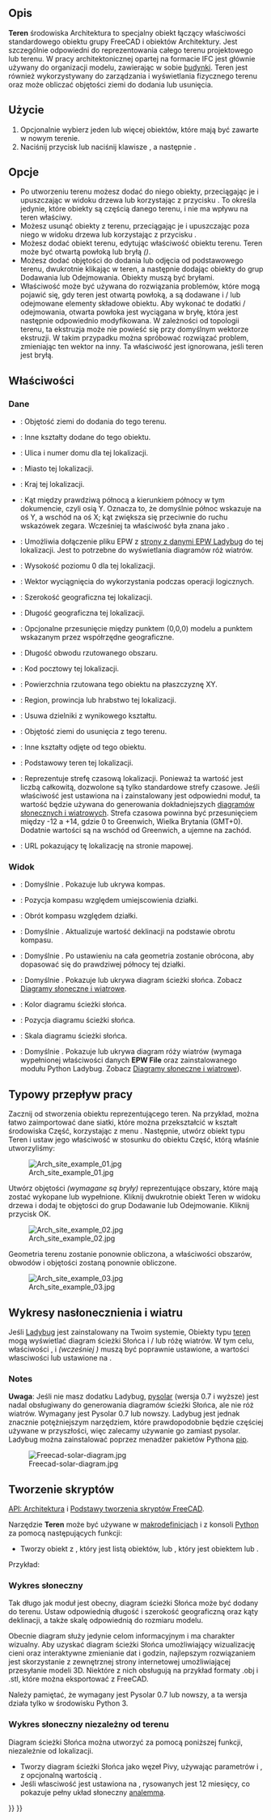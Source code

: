 <languages/>

{{Docnav/pl
|[[BIM_Project/pl|Projekt]]
|[[Arch_Building/pl|Budynek]]
|[[BIM_Workbench/pl|środowisko pracy BIM]]
|IconL=BIM_Project.svg
|IconR=Arch_Building.svg
|IconC=Workbench_BIM.svg
}}

{{VeryImportantMessage|POLECENIE TO JEST CZĘŚCIĄ ZINTEGROWANEGO środowiska pracy [[BIM_Workbench/pl|BIM]] w V1.0<br>
Ta strona została zaktualizowana dla tej wersji.}}

{{GuiCommand/pl
|Name=Arch Site
|Name/pl=Architektura: Teren
|MenuLocation=3D / BIM → Teren
|Workbenches=[[Arch_Workbench/pl|Architektura]]
|Shortcut={{KEY|S}} {{KEY|I}}
|SeeAlso=
}}

<span id="Description"></span>
==Opis==

'''Teren''' środowiska Architektura to specjalny obiekt łączący właściwości standardowego obiektu grupy FreeCAD i obiektów Architektury. Jest szczególnie odpowiedni do reprezentowania całego terenu projektowego lub terenu. W pracy architektonicznej opartej na formacie IFC jest głównie używany do organizacji modelu, zawierając w sobie [[Arch_Building/pl|budynki]]. Teren jest również wykorzystywany do zarządzania i wyświetlania fizycznego terenu oraz może obliczać objętości ziemi do dodania lub usunięcia.

<span id="Usage"></span>
==Użycie==

# Opcjonalnie wybierz jeden lub więcej obiektów, które mają być zawarte w nowym terenie.
# Naciśnij przycisk {{Button|[[Image:Arch_Site.svg|16px]] '''Teren'''}} lub naciśnij klawisze {{KEY|S}}, a następnie {{KEY|I}}.

<span id="Options"></span>
==Opcje==

* Po utworzeniu terenu możesz dodać do niego obiekty, przeciągając je i upuszczając w widoku drzewa lub korzystając z przycisku {{Button|[[Image:Arch Add.svg|16px]] [[Arch_Add/pl|Połącz obiekty]]}}. To określa jedynie, które obiekty są częścią danego terenu, i nie ma wpływu na teren właściwy.
* Możesz usunąć obiekty z terenu, przeciągając je i upuszczając poza niego w widoku drzewa lub korzystając z przycisku {{Button|[[Image:Arch Remove.svg|16px]] [[Arch_Remove/pl|Usuń komponent]]}}.
* Możesz dodać obiekt terenu, edytując właściwość {{PropertyData|Ukształtowanie terenu}} obiektu terenu. Teren może być otwartą powłoką lub bryłą ''({{Version/pl|0.21}})''.
* Możesz dodać objętości do dodania lub odjęcia od podstawowego terenu, dwukrotnie klikając w teren, a następnie dodając obiekty do grup Dodawania lub Odejmowania. Obiekty muszą być bryłami.
* Właściwość {{PropertyData|wektor wyciągnięcia}} może być używana do rozwiązania problemów, które mogą pojawić się, gdy teren jest otwartą powłoką, a są dodawane i / lub odejmowane elementy składowe obiektu. Aby wykonać te dodatki / odejmowania, otwarta powłoka jest wyciągana w bryłę, która jest następnie odpowiednio modyfikowana. W zależności od topologii terenu, ta ekstruzja może nie powieść się przy domyślnym wektorze ekstruzji. W takim przypadku można spróbować rozwiązać problem, zmieniając ten wektor na inny. Ta właściwość jest ignorowana, jeśli teren jest bryłą.

<span id="Properties"></span>
==Właściwości==

<span id="Data"></span>
===Dane===

{{Properties_Title|Teren}}

* {{PropertyData|Objętość dodatkowa|Volume}}: Objętość ziemi do dodania do tego terenu.  
* {{PropertyData|Dodatki|LinkList}}: Inne kształty dodane do tego obiektu.  
* {{PropertyData|Adres|String}}: Ulica i numer domu dla tej lokalizacji.  
* {{PropertyData|Miasto|String}}: Miasto tej lokalizacji.  
* {{PropertyData|Kraj|String}}: Kraj tej lokalizacji.  
* {{PropertyData|Pochylenie|Angle}}: Kąt między prawdziwą północą a kierunkiem północy w tym dokumencie, czyli osią Y. Oznacza to, że domyślnie północ wskazuje na oś Y, a wschód na oś X; kąt zwiększa się przeciwnie do ruchu wskazówek zegara. Wcześniej ta właściwość była znana jako {{PropertyData|Odchylenie od północy}}.  
* {{PropertyData|Plik EPW|FileIncluded}}: Umożliwia dołączenie pliku EPW z [https://www.ladybug.tools/epwmap/ strony z danymi EPW Ladybug] do tej lokalizacji. Jest to potrzebne do wyświetlania diagramów róż wiatrów.  
* {{PropertyData|Wzniesienie|Length}}: Wysokość poziomu 0 dla tej lokalizacji.  
* {{PropertyData|Wektor wyciągnięcia|Vector}}: Wektor wyciągnięcia do wykorzystania podczas operacji logicznych.  
* {{PropertyData|Szerokość geograficzna|Float}}: Szerokość geograficzna tej lokalizacji.  
* {{PropertyData|Długość geograficzna|Float}}: Długość geograficzna tej lokalizacji.  
* {{PropertyData|Odsunięcie początku|Vector}}: Opcjonalne przesunięcie między punktem (0,0,0) modelu a punktem wskazanym przez współrzędne geograficzne.  
* {{PropertyData|Obwód|Length}}: Długość obwodu rzutowanego obszaru.  
* {{PropertyData|Kod pocztowy|String}}: Kod pocztowy tej lokalizacji.  
* {{PropertyData|Powierzchnia rzutowana|Area}}: Powierzchnia rzutowana tego obiektu na płaszczyznę XY.  
* {{PropertyData|Region|String}}: Region, prowincja lub hrabstwo tej lokalizacji.  
* {{PropertyData|Usuń dzielnik|Bool}}: Usuwa dzielniki z wynikowego kształtu.  
* {{PropertyData|Objętość odejmowana|Volume}}: Objętość ziemi do usunięcia z tego terenu.  
* {{PropertyData|Odjęcia|LinkList}}: Inne kształty odjęte od tego obiektu.  
* {{PropertyData|Teren|Link}}: Podstawowy teren tej lokalizacji.  
* {{PropertyData|Strefa czasowa|Integer}}: Reprezentuje strefę czasową lokalizacji. Ponieważ ta wartość jest liczbą całkowitą, dozwolone są tylko standardowe strefy czasowe. Jeśli właściwość {{PropertyView|Diagram słoneczny}} jest ustawiona na {{TRUE/pl}} i zainstalowany jest odpowiedni moduł, ta wartość będzie używana do generowania dokładniejszych [[#Diagramy_słoneczne_i_wiatrowe|diagramów słonecznych i wiatrowych]]. Strefa czasowa powinna być przesunięciem między -12 a +14, gdzie 0 to Greenwich, Wielka Brytania (GMT+0). Dodatnie wartości są na wschód od Greenwich, a ujemne na zachód.  
* {{PropertyData|Url|String}}: URL pokazujący tę lokalizację na stronie mapowej.

<span id="View"></span>
===Widok===

{{Properties_Title|Kompas}}

* {{PropertyView|Kompas|Bool}}: Domyślnie {{Value|False}}. Pokazuje lub ukrywa kompas.  
* {{PropertyView|Pozycja kompasu|Vector}}: Pozycja kompasu względem umiejscowienia działki.  
* {{PropertyView|Obrót kompasu|Angle}}: Obrót kompasu względem działki.  
* {{PropertyView|Aktualizuj deklinację|Bool}}: Domyślnie {{Value|False}}. Aktualizuje wartość deklinacji na podstawie obrotu kompasu.

{{Properties_Title|Teren}}

* {{PropertyView|Orientacja|Enumeration}}: Domyślnie {{Value|Project North}}. Po ustawieniu na {{Value|True North}} cała geometria zostanie obrócona, aby dopasować się do prawdziwej północy tej działki.  
* {{PropertyView|Diagram słoneczny|Bool}}: Domyślnie {{Value|False}}. Pokazuje lub ukrywa diagram ścieżki słońca. Zobacz [[#Diagramy_słoneczne_i_wiatrowe|Diagramy słoneczne i wiatrowe]].  
* {{PropertyView|Kolor diagramu słonecznego|Color}}: Kolor diagramu ścieżki słońca.  
* {{PropertyView|Pozycja diagramu słonecznego|Vector}}: Pozycja diagramu ścieżki słońca.  
* {{PropertyView|Skala diagramu słonecznego|Float}}: Skala diagramu ścieżki słońca.  
* {{PropertyView|Róża wiatrów|Bool}}: Domyślnie {{value|False}}. Pokazuje lub ukrywa diagram róży wiatrów (wymaga wypełnionej właściwości danych '''EPW File''' oraz zainstalowanego modułu Python Ladybug. Zobacz [[#Diagramy_słoneczne_i_wiatrowe|Diagramy słoneczne i wiatrowe]]).

<span id="Typical_workflow"></span>
==Typowy przepływ pracy==

Zacznij od stworzenia obiektu reprezentującego teren. Na przykład, można łatwo zaimportować dane siatki, które można przekształcić w kształt środowiska Część, korzystając z menu {{MenuCommand|Część → Utwórz kształt z siatki}}. Następnie, utwórz obiekt typu Teren i ustaw jego właściwość {{PropertyData|Ukształtowanie terenu}} w stosunku do obiektu Część, którą właśnie utworzyliśmy:

[[Image:Arch site example 01.jpg]]

Utwórz objętości ''(wymagane są bryły)'' reprezentujące obszary, które mają zostać wykopane lub wypełnione. Kliknij dwukrotnie obiekt Teren w widoku drzewa i dodaj te objętości do grup Dodawanie lub Odejmowanie. Kliknij przycisk OK.

[[Image:Arch site example 02.jpg]]

Geometria terenu zostanie ponownie obliczona, a właściwości obszarów, obwodów i objętości zostaną ponownie obliczone.

[[Image:Arch site example 03.jpg]]

<span id="Solar_and_wind_diagrams"></span>
==Wykresy nasłonecznienia i wiatru==

Jeśli [https://www.ladybug.tools/ladybug.html Ladybug] jest zainstalowany na Twoim systemie, Obiekty typu [[Arch_Site/pl|teren]] mogą wyświetlać diagram ścieżki Słońca i / lub różę wiatrów. W tym celu, właściwości {{PropertyData|Longitude}}, {{PropertyData|Latitude}} i {{PropertyData|Declination}} ''(wcześniej {{PropertyData|North Deviation}})'' muszą być poprawnie ustawione, a wartości własciwości {{PropertyView|Solar Diagram}} lub {{PropertyView|Wind Rose}} ustawione na {{TRUE/pl}}.

=== Notes ===

<div class="mw-translate-fuzzy">
'''Uwaga''': Jeśli nie masz dodatku Ladybug, [http://pysolar.org/ pysolar] (wersja 0.7 i wyższe) jest nadal obsługiwany do generowania diagramów ścieżki Słońca, ale nie róż wiatrów. Wymagany jest Pysolar 0.7 lub nowszy. Ladybug jest jednak znacznie potężniejszym narzędziem, które prawdopodobnie będzie częściej używane w przyszłości, więc zalecamy używanie go zamiast pysolar. Ladybug można zainstalować poprzez menadżer pakietów Pythona [https://github.com/ladybug-tools/ladybug?tab=readme-ov-file#installation pip].
</div>

[[Image:Freecad-solar-diagram.jpg]]

<span id="Scripting"></span>
==Tworzenie skryptów==

{{Emphasis|Zobacz również:}} [[Arch_API/pl|API: Architektura]] i [[FreeCAD_Scripting_Basics/pl|Podstawy tworzenia skryptów FreeCAD]].

Narzędzie '''Teren''' może być używane w [[Macros/pl|makrodefinicjach]] i z konsoli [[Python/pl|Python]] za pomocą następujących funkcji:

{{Code|code=
Site = makeSite(objectslist=None, baseobj=None, name="Site")
}}

* Tworzy obiekt {{incode|Site}} z {{incode|objectslist}}, który jest listą obiektów, lub {{incode|baseobj}}, który jest obiektem {{incode|Shape}} lub {{incode|Terrain}}.

Przykład:
{{Code|code=
import FreeCAD, Draft, Arch

p1 = FreeCAD.Vector(0, 0, 0)
p2 = FreeCAD.Vector(2000, 0, 0)
baseline = Draft.makeLine(p1, p2)
Wall = Arch.makeWall(baseline, length=None, width=150, height=2000)
FreeCAD.ActiveDocument.recompute()

Building = Arch.makeBuilding([Wall])
Site = Arch.makeSite([Building])

FreeCAD.ActiveDocument.recompute()
FreeCAD.Gui.ActiveDocument.ActiveView.viewIsometric()
}}

<span id="Solar_diagram"></span>
===Wykres słoneczny===

Tak długo jak moduł {{incode|pysolar}} jest obecny, diagram ścieżki Słońca może być dodany do terenu. Ustaw odpowiednią długość i szerokość geograficzną oraz kąty deklinacji, a także skalę odpowiednią do rozmiaru modelu.

Obecnie diagram służy jedynie celom informacyjnym i ma charakter wizualny. Aby uzyskać diagram ścieżki Słońca umożliwiający wizualizację cieni oraz interaktywne zmienianie dat i godzin, najlepszym rozwiązaniem jest skorzystanie z zewnętrznej strony internetowej umożliwiającej przesyłanie modeli 3D. Niektóre z nich obsługują na przykład formaty .obj i .stl, które można eksportować z FreeCAD. 

Należy pamiętać, że wymagany jest Pysolar 0.7 lub nowszy, a ta wersja działa tylko w środowisku Python 3.

{{Code|code=
Site.Longitude = -46.38
Site.Latitude = -23.33
Site.Declination = 30
# Uncomment if you want to show the compass
# Site.ViewObject.Compass = True

Site.ViewObject.SolarDiagram = True
Site.ViewObject.SolarDiagramScale = 10000
FreeCAD.ActiveDocument.recompute()
}}

<span id="Solar_diagram_independent_of_Site"></span>
===Wykres słoneczny niezależny od terenu===

Diagram ścieżki Słońca można utworzyć za pomocą poniższej funkcji, niezależnie od lokalizacji.
{{Code|code=
Node = makeSolarDiagram(longitude, latitude, scale=1, complete=False)
}}

* Tworzy diagram ścieżki Słońca jako węzeł Pivy, używając parametrów {{incode|longitude}} i {{incode|latitude}}, z opcjonalną wartością {{incode|scale}}.
* Jeśli własciwość {{incode|complete}} jest ustawiona na {{True/pl}}, rysowanych jest 12 miesięcy, co pokazuje pełny układ słoneczny [https://en.wikipedia.org/wiki/Analemma analemma].

{{Code|code=
import FreeCADGui, Arch

Node = Arch.makeSolarDiagram(-46.38, -23.33, scale=10000, complete=True)
FreeCAD.Gui.ActiveDocument.ActiveView.getSceneGraph().addChild(Node)
}}


{{Docnav/pl
|[[BIM_Project/pl|Projekt]]
|[[Arch_Building/pl|Budynek]]
|[[BIM_Workbench/pl|środowisko pracy BIM]]
|IconL=BIM_Project.svg
|IconR=Arch_Building.svg
|IconC=Workbench_BIM.svg
}}

{{BIM_Tools_navi{{#translation:}}}}
{{Userdocnavi{{#translation:}}}}